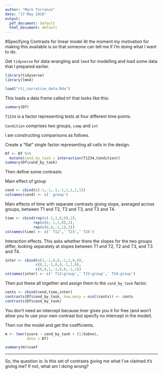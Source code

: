 ```yaml
---
author: "Mark Torrance"
date: "17 May 2018"
output:
  pdf_document: default
  html_document: default
---
```


#Specifying Contrasts for linear model
At the moment my motivation for making this available is so that someone can tell me if I'm doing what I want to do.

Get ```tidyverse``` for data wrangling and ```lme4``` for modelling and load some data that I prepared earlier.

```r
library(tidyverse)
library(lme4)

load("rti_narrative_data.Rda")
```


This loads a data frame called ```Df``` that looks like this:

```r
summary(Df)
```

```T1234``` is a factor representing tests at four different time points.

```Condition``` comprises two groups, ```comp``` and ```int```

I am constructing comparisons as follows.

Create a "flat" single factor representing all cells in the design.

```r
Df <- Df %>% 
  mutate(cond_by_task = interaction(T1234,Condition))
summary(Df$cond_by_task)
```

Then define some contrasts:

Main effect of group

```r
cond <- cbind(c(-1,-1,-1,-1,1,1,1,1))
colnames(cond) <- c(' group')
```


Main effects of time with separate contrasts giving slope, averaged across groups, between T1 and T2, T2 and T3, and T3 and T4.

```r
time <- cbind(rep(c(-1,1,0,0),2),
             rep(c(0,-1,1,0),2),
             rep(c(0,0,-1,1),2))
colnames(time) <- c(' T12',' T23',' T34')
```

Interaction effects. This asks whether there the slopes for the two groups differ, looking separately at slopes between T1 and T2, T2 and T3, and T3 and T4.

```r
inter <- cbind(c(1,-1,0,0,-1,1,0,0),
              c(0,1,-1,0,0,-1,1,0),
              c(0,0,1,-1,0,0,-1,1))
colnames(inter) <- c(' T12:group',' T23:group',' T34:group')
```


Then put these all together and assign them to the ```cond_by_task``` factor.

```r
conts <- cbind(cond,time,inter)
contrasts(Df$cond_by_task, how.many = ncol(conts)) <- conts
contrasts(Df$cond_by_task)
```


You don't need an intercept because lmer gives you it for free (and won't allow you to use your own contrast but specify no intercept in the model).

Then run the model and get the coefficients.

```r
m <- lmer(score ~ cond_by_task + (1|Subno), 
          data = Df)

summary(m)$coef
```

***

So, the question is: Is this set of contrasts giving me what I've claimed it's giving me? If not, what am I doing wrong?

